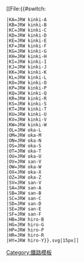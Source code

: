 [[File:{{#switch: {{{1}}}{{{2}}}
 |KA=JRW kinki-A
 |KB=JRW kinki-B
 |KC=JRW kinki-C
 |KD=JRW kinki-D
 |KE=JRW kinki-E
 |KF=JRW kinki-F
 |KG=JRW kinki-G
 |KH=JRW kinki-H
 |KI=JRW kinki-I
 |KJ=JRW kinki-J
 |KK=JRW kinki-K
 |KL=JRW kinki-L
 |KO=JRW kinki-O
 |KP=JRW kinki-P
 |KQ=JRW kinki-Q
 |KR=JRW kinki-R
 |KS=JRW kinki-S
 |KT=JRW kinki-T
 |KU=JRW kinki-U
 |KV=JRW kinki-V
 |KW=JRW kinki-W
 |OL=JRW oka-L
 |OM=JRW oka-M
 |ON=JRW oka-N
 |OS=JRW oka-S
 |OT=JRW oka-T
 |OU=JRW oka-U
 |OV=JRW san-V
 |OW=JRW oka-W
 |OX=JRW oka-X
 |OZ=JRW oka-Z
 |SV=JRW san-V
 |SA=JRW san-A
 |SB=JRW san-B
 |SC=JRW san-C
 |SD=JRW san-D
 |SE=JRW san-E
 |SF=JRW san-F
 |HB=JRW hiro-B
 |HG=JRW hiro-G
 |HP=JRW hiro-P
 |HR=JRW hiro-R
 |HY=JRW hiro-Y}}.svg|15px]]<noinclude>
{{Documentation}}
[[Category:鐵路模板]]
</noinclude>